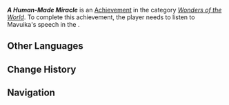 {{Achievement Infobox
|id           = 84340
|order id     = 5119
|category     = Wonders of the World
|description  = Seize final victory for Natlan.
|requirements = Listen to the victory speech in ''[[When All Becomes a Monument]]''.
|primogems    = 5
|tracking     = 
|topic        = 
|type         = Quest
|quest        = Incandescent Ode of Resurrection
|hidden       = 1
}}
'''''A Human-Made Miracle''''' is an [[Achievement]] in the category ''[[Wonders of the World]]''. To complete this achievement, the player needs to listen to Mavuika's speech in the {{Quest|When All Becomes a Monument}}.
<!--
==Gameplay Notes==
* 

==Gallery==
{{Preview
|size=300px
|file=
|caption=
}}

==Video Guides==
{{EVT
|video1   = 
|caption1 = 
}}
-->
==Other Languages==
{{Other Languages
|en       = A Human-Made Miracle
|zhs      = 人创造的奇迹
|zhs_rm   = 
|zht      = 人創造的奇蹟
|zht_rm   = 
|zh_tl    = 
|ja       = 人類の生み出した奇跡
|ja_rm    = Jinrui no Umidashita Kiseki
|ja_tl    = A Human-Made Miracle
|ko       = 인간이 이룬 기적
|ko_tl    = 
|es       = El milagro del hombre
|es_tl    = The Miracle of Man
|fr       = Un miracle d'origine humaine
|fr_tl    = A Miracle of Human Origin
|ru       = Чудо, сотворённое человеком
|ru_tl    = 
|th       = ปาฏิหาริย์ด้วยมือมนุษย์
|th_rm    = 
|th_tl    = 
|vi       = Kỳ Tích Tạo Ra Bởi Con Người
|vi_tl    = 
|de       = Ein Wunder der Menschheit
|de_tl    = 
|id       = Keajaiban Ciptaan Tangan Manusia
|id_tl    = A Human-Made Miracle
|pt       = Milagre Criado pelos Humanos
|pt_tl    = 
|tr       = İnsan Yapımı Mucize
|tr_tl    = 
|it       = Un miracolo creato dall'uomo
|it_tl    = 
}}

==Change History==
{{Change History|5.3}}

==Navigation==
{{Achievement Navbox}}